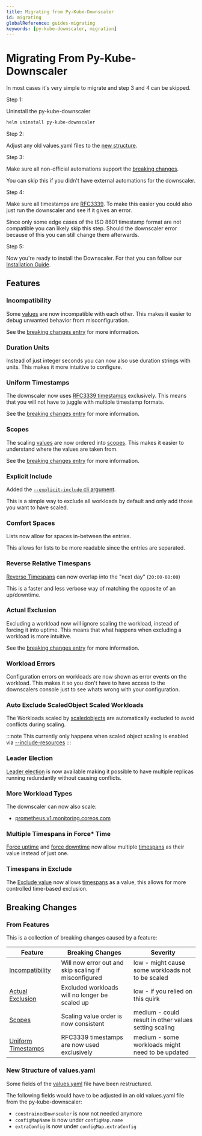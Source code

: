 ```yaml
---
title: Migrating from Py-Kube-Downscaler
id: migrating
globalReference: guides-migrating
keywords: [py-kube-downscaler, migration]
---
```


# Migrating From Py-Kube-Downscaler

In most cases it's very simple to migrate and step 3 and 4 can be skipped.

Step 1:

Uninstall the py-kube-downscaler

```bash
helm uninstall py-kube-downscaler
```

Step 2:

Adjust any old values.yaml files to the [new structure](#new-structure-of-valuesyaml).

Step 3:

Make sure all non-official automations support the [breaking changes](#breaking-changes).

You can skip this if you didn't have external automations for the downscaler.

Step 4:

Make sure all timestamps are [RFC3339](#uniform-timestamps).
To make this easier you could also just run the downscaler and see if it gives an error.

Since only some edge cases of the ISO 8601 timestamp format are not compatible you can likely skip this step.
Should the downscaler error because of this you can still change them afterwards.

Step 5:

Now you're ready to install the Downscaler.
For that you can follow our [Installation Guide](ref:guides-installation).

## Features

### Incompatibility

Some [values](ref:docs-values) are now incompatible with each other.
This makes it easier to debug unwanted behavior from misconfiguration.

See the [breaking changes entry](#from-features) for more information.

### Duration Units

Instead of just integer seconds you can now also use duration strings with units.
This makes it more intuitive to configure.

### Uniform Timestamps

The downscaler now uses [RFC3339 timestamps](https://datatracker.ietf.org/doc/html/rfc3339) exclusively.
This means that you will not have to juggle with multiple timestamp formats.

See the [breaking changes entry](#from-features) for more information.

### Scopes

The scaling [values](ref:docs-values) are now ordered into [scopes](ref:docs-scopes-and-scaling).
This makes it easier to understand where the values are taken from.

See the [breaking changes entry](#from-features) for more information.

### Explicit Include

Added the [`--explicit-include` cli argument](ref:docs-cli-scope#values).

This is a simple way to exclude all workloads by default and only add those you want to have scaled.

### Comfort Spaces

Lists now allow for spaces in-between the entries.

This allows for lists to be more readable since the entries are separated.

### Reverse Relative Timespans

[Reverse Timespans](ref:docs-timespans#relative-timespans) can now overlap into the "next day" (`20:00-08:00`)

This is a faster and less verbose way of matching the opposite of an up/downtime.

### Actual Exclusion

Excluding a workload now will ignore scaling the workload, instead of forcing it into uptime.
This means that what happens when excluding a workload is more intuitive.

See the [breaking changes entry](#from-features) for more information.

### Workload Errors

Configuration errors on workloads are now shown as error events on the workload.
This makes it so you don't have to have access to the downscalers console just to see whats wrong with your configuration.

### Auto Exclude ScaledObject Scaled Workloads

The Workloads scaled by [scaledobjects](ref:docs-workload-types#scaledobjects) are automatically excluded to avoid conflicts during scaling.

:::note
This currently only happens when scaled object scaling is enabled via [--include-resources](ref:docs-runtime-configuration#include-resources)
:::

### Leader Election

[Leader election](ref:docs-runtime-configuration#leader-election) is now available
making it possible to have multiple replicas running redundantly without causing conflicts.

### More Workload Types

The downscaler can now also scale:

- [prometheus.v1.monitoring.coreos.com](ref:docs-workload-types#prometheuses)

### Multiple Timespans in Force\* Time

[Force uptime](ref:docs-values#force-uptime) and [force downtime](ref:docs-values#force-downtime)
now allow multiple [timespans](ref:docs-timespans) as their value instead of just one.

### Timespans in Exclude

The [Exclude value](ref:docs-values#exclude) now allows [timespans](ref:docs-timespans) as a value,
this allows for more controlled time-based exclusion.

## Breaking Changes

### From Features

This is a collection of breaking changes caused by a feature:

| Feature                                   | Breaking Changes                                     | Severity                                              |
| ----------------------------------------- | ---------------------------------------------------- | ----------------------------------------------------- |
| [Incompatibility](#incompatibility)       | Will now error out and skip scaling if misconfigured | low - might cause some workloads not to be scaled     |
| [Actual Exclusion](#actual-exclusion)     | Excluded workloads will no longer be scaled up       | low - if you relied on this quirk                     |
| [Scopes](#scopes)                         | Scaling value order is now consistent                | medium - could result in other values setting scaling |
| [Uniform Timestamps](#uniform-timestamps) | RFC3339 timestamps are now used exclusively          | medium - some workloads might need to be updated      |

### New Structure of values.yaml

Some fields of the [values.yaml](repo:deployments/chart/values.yaml) file have been restructured.

The following fields would have to be adjusted in an old values.yaml file from the py-kube-downscaler:

- `constrainedDownscaler` is now not needed anymore
- `configMapName` is now under `configMap.name`
- `extraConfig` is now under `configMap.extraConfig`
